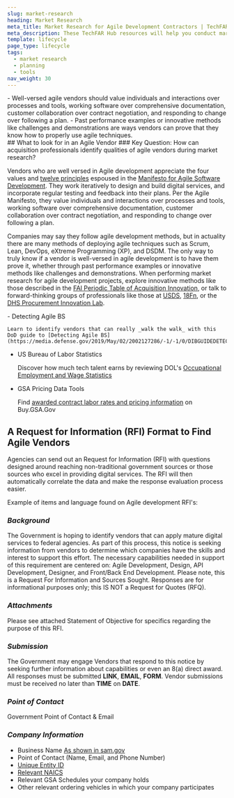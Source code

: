 ```yaml
---
slug: market-research
heading: Market Research
meta_title: Market Research for Agile Development Contractors | TechFAR Hub
meta_description: These TechFAR Hub resources will help you conduct market research to learn about agile and discover agile development contractors.
template: lifecycle
page_type: lifecycle
tags:
  - market research
  - planning
  - tools
nav_weight: 30
---
```

<Summary>
- Well-versed agile vendors should value individuals and interactions over processes and tools, working software over comprehensive documentation, customer collaboration over contract negotiation, and responding to change over following a plan.
- Past performance examples or innovative methods like challenges and demonstrations are ways vendors can prove that they know how to properly use agile techniques.
</Summary>
## What to look for in an Agile Vendor
### Key Question: How can acquisition professionals identify qualities of agile vendors during market research?

Vendors who are well versed in Agile development appreciate the four values and [twelve principles](https://agilemanifesto.org/principles.html) espoused in the [Manifesto for Agile Software Development](https://agilemanifesto.org/). They work iteratively to design and build digital services, and incorporate regular testing and feedback into their plans. Per the Agile Manifesto, they value individuals and interactions over processes and tools, working software over comprehensive documentation, customer collaboration over contract negotiation, and responding to change over following a plan. 

Companies may say they follow agile development methods, but in actuality there are many methods of deploying agile techniques such as Scrum, Lean, DevOps, eXtreme Programming (XP), and DSDM. The only way to truly know if a vendor is well-versed in agile development is to have them prove it, whether through past performance examples or innovative methods like challenges and demonstrations. When performing market research for agile development projects, explore innovative methods like those described in the [FAI Periodic Table of Acquisition Innovation](https://www.fai.gov/periodic-table), or talk to forward-thinking groups of professionals like those at [USDS](https://www.usds.gov/), [18Fn](https://18f.gsa.gov/), or the [DHS Procurement Innovation Lab](https://www.dhs.gov/pil).

<ExternalResources heading="Additional resources" media="/assets/img/ux-indonesia-8mikJ83LmSQ-unsplash.jpg" media_alt="People working together">
- Detecting Agile BS

    Learn to identify vendors that can really _walk the walk_ with this DoD guide to [Detecting Agile BS](https://media.defense.gov/2019/May/02/2002127286/-1/-1/0/DIBGUIDEDETECTINGAGILEBS.PDF)

- US Bureau of Labor Statistics

    Discover how much tech talent earns by reviewing DOL's [Occupational Employment and Wage Statistics](https://www.bls.gov/oes/tables.htm#IDX701)

- GSA Pricing Data Tools

    Find [awarded contract labor rates and pricing information](https://buy.gsa.gov/pricing/) on Buy.GSA.Gov

</ExternalResources>

## A Request for Information (RFI) Format to Find Agile Vendors

Agencies can send out an Request for Information (RFI) with questions designed around reaching non-traditional government sources or those sources who excel in providing digital services. The RFI will then automatically correlate the data and make the response evaluation process easier.

Example of items and language found on Agile development RFI's:

### _Background_

The Government is hoping to identify vendors that can apply mature digital services to federal agencies. As part of this process, this notice is seeking information from vendors to determine which companies have the skills and interest to support this effort. The necessary capabilities needed in support of this requirement are centered on: Agile Development, Design, API Development, Designer, and Front/Back End Development. Please note, this is a Request For Information and Sources Sought. Responses are for informational purposes only; this IS NOT a Request for Quotes (RFQ).

### _Attachments_
Please see attached Statement of Objective for specifics regarding the purpose of this RFI.

### _Submission_
The Government may engage Vendors that respond to this notice by seeking further information about capabilities or even an 8(a) direct award. All responses must be submitted **LINK**, **EMAIL**, **FORM**. Vendor submissions must be received no later than **TIME** on **DATE**.

### _Point of Contact_
Government Point of Contact & Email

### _Company Information_

- Business Name [As shown in sam.gov](https://sam.gov/content/home)
- Point of Contact (Name, Email, and Phone Number)
- [Unique Entity ID](https://sam.gov/content/entity-registration)
- [Relevant NAICS](https://www.naics.com/search/)
- Relevant GSA Schedules your company holds
- Other relevant ordering vehicles in which your company participates


